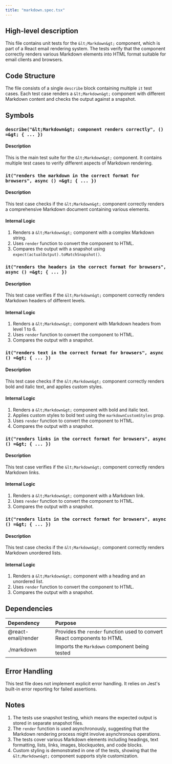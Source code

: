```yaml
---
title: "markdown.spec.tsx"
---
```


## High-level description
This file contains unit tests for the `&lt;Markdown&gt;` component, which is part of a React email rendering system. The tests verify that the component correctly renders various Markdown elements into HTML format suitable for email clients and browsers.

## Code Structure
The file consists of a single `describe` block containing multiple `it` test cases. Each test case renders a `&lt;Markdown&gt;` component with different Markdown content and checks the output against a snapshot.

## Symbols

### `describe("&lt;Markdown&gt; component renders correctly", () =&gt; { ... })`
#### Description
This is the main test suite for the `&lt;Markdown&gt;` component. It contains multiple test cases to verify different aspects of Markdown rendering.

### `it("renders the markdown in the correct format for browsers", async () =&gt; { ... })`
#### Description
This test case checks if the `&lt;Markdown&gt;` component correctly renders a comprehensive Markdown document containing various elements.

#### Internal Logic
1. Renders a `&lt;Markdown&gt;` component with a complex Markdown string.
2. Uses `render` function to convert the component to HTML.
3. Compares the output with a snapshot using `expect(actualOutput).toMatchSnapshot()`.

### `it("renders the headers in the correct format for browsers", async () =&gt; { ... })`
#### Description
This test case verifies if the `&lt;Markdown&gt;` component correctly renders Markdown headers of different levels.

#### Internal Logic
1. Renders a `&lt;Markdown&gt;` component with Markdown headers from level 1 to 6.
2. Uses `render` function to convert the component to HTML.
3. Compares the output with a snapshot.

### `it("renders text in the correct format for browsers", async () =&gt; { ... })`
#### Description
This test case checks if the `&lt;Markdown&gt;` component correctly renders bold and italic text, and applies custom styles.

#### Internal Logic
1. Renders a `&lt;Markdown&gt;` component with bold and italic text.
2. Applies custom styles to bold text using the `markdownCustomStyles` prop.
3. Uses `render` function to convert the component to HTML.
4. Compares the output with a snapshot.

### `it("renders links in the correct format for browsers", async () =&gt; { ... })`
#### Description
This test case verifies if the `&lt;Markdown&gt;` component correctly renders Markdown links.

#### Internal Logic
1. Renders a `&lt;Markdown&gt;` component with a Markdown link.
2. Uses `render` function to convert the component to HTML.
3. Compares the output with a snapshot.

### `it("renders lists in the correct format for browsers", async () =&gt; { ... })`
#### Description
This test case checks if the `&lt;Markdown&gt;` component correctly renders Markdown unordered lists.

#### Internal Logic
1. Renders a `&lt;Markdown&gt;` component with a heading and an unordered list.
2. Uses `render` function to convert the component to HTML.
3. Compares the output with a snapshot.

## Dependencies
| Dependency | Purpose |
|:-----------|:--------|
| @react-email/render | Provides the `render` function used to convert React components to HTML |
| ./markdown | Imports the `Markdown` component being tested |

## Error Handling
This test file does not implement explicit error handling. It relies on Jest's built-in error reporting for failed assertions.

## Notes
1. The tests use snapshot testing, which means the expected output is stored in separate snapshot files.
2. The `render` function is used asynchronously, suggesting that the Markdown rendering process might involve asynchronous operations.
3. The tests cover various Markdown elements including headings, text formatting, lists, links, images, blockquotes, and code blocks.
4. Custom styling is demonstrated in one of the tests, showing that the `&lt;Markdown&gt;` component supports style customization.
